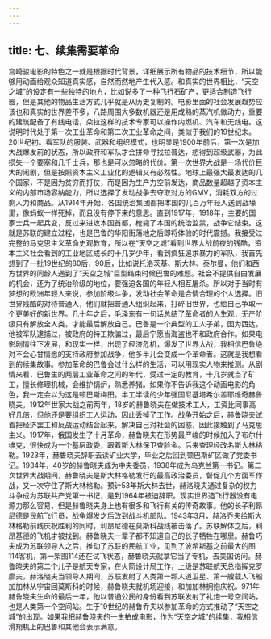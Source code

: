 ```yaml
---
---
---
```

title: 七、续集需要革命
---



宫崎骏电影的特色之一就是根据时代背景，详细展示所有物品的技术细节，所以能够用动画给观众知道真实感，自然而然地产生代入感。和真实的世界相比，“天空之城”的设定有一些独特的地方，比如说多了一种飞行石矿产，更适合制造飞行器，但是其他的物品生活方式几乎就是从历史复制的。电影里面的社会发展趋势应该也和真实的世界差不多，八路周围大多数机器还是用成熟的蒸汽机做动力，重要的建筑配备了有线电话，朵拉这样的技术专家可以操作内燃机、汽车和无线电。这说明时代处于第一次工业革命和第二次工业革命之间，类似于我们的19世纪末。​
​
20世纪初。看军队的服装、武器和组织模式，也明显是1900年前后，第一次是加大战爆发前的状态，所以政府和军队才会拼命寻找拉普达，想得到超级武器，为此损失一个要塞和几千士兵，那也是可以忽略的代价。第一次世界大战是一场代价巨大的闹剧，但是按照资本主义工业化的逻辑又有必然性。地球上最强大最发达的几个国家，不是因为贫穷而打仗，而是因为生产力空前发达，商品数量超越了资本主义的内部市场容纳能力，所以选择了发动战争去夺取对方的GMV，消耗双方的过剩人力和商品。​
​
从1914年开始，各国统治集团都把本国的几百万年轻人送到战壕里，像蚂蚁一样死掉，而且没有停下来的意思。直到1917年，1918年，主要的国家士兵一起兵变，反过来进攻本国首都，枪毙了本国的统治监禁，战争它结束。这就是苏联的建立过程，也是巴鲁的华阳街落地之后即将体验的时代震撼。​
​
我接受过完整的马克思主义革命史观教育，所以在“天空之城”看到世界大战前夜的残酷，资本主义社会看到的工业地区成长的十几岁少年，看到疯狂追求暴力的军队，我首先想到了一批19世纪的80后，90后，比如说托洛茨基、斯大林、泰尔曼，他们和西方世界的同龄人遇到了“天空之城”巨型结束时候巴鲁的难题。​
​
社会不提供自由发展的机会，还为了统治阶级的地位，要强迫各国的年轻人相互屠杀。所以对于当时有梦想的欧洲年轻人来说，参加阶级斗争，发动社会革命是合情合理的个人选择。旧世界残酷的对待普通人，他们就把普通人组织起来，打碎旧世界，也给自己争取一个更美好的新世界。​
​
几十年之后，毛泽东有一句话总结了革命者的人生观，无产阶级只有解放全人类，才能最后解放自己。巴鲁是一个典型的工人子弟，因为西达，他被军队逮捕过，被政府的特工欺骗过，最后宁愿当海盗也不和政府合作。如果电影剧情往下发展，和现实一样，出现了经济危机，爆发了世界大战，我相信巴鲁绝对不会心甘情愿的支持政府参加战争，他多半儿会变成一个革命者。这就是我想看到的续集故事。参加革命的巴鲁会过什么样的生活，可以用现实人物来推测。​
​
从剧情来看，巴鲁生的两层工业革命之间的年代，受过一定的教育，十几岁就当了矿工，擅长修理机械，会维护锅炉，熟悉养猪。如果你不告诉我这个动画电影的角色，我一定会以为这是顿巴斯梅田。半工半读的少年强国尼基塔希尔盖耶维奇赫鲁晓夫。1912年世家大战之前两年，18岁的赫鲁晓夫在做技术工人，工资比同事高好几倍，但他还是要组织工人运动，因此丢掉了工作。战争开始之后，赫鲁晓夫试着把经济罢工和反战运动结合起来，解决自己对社会的困惑，因此接触到了马克思主义。​
​
1917年，俄国发生了十月革命，赫鲁晓夫在形势最严峻的时候加入了布尔什维克，很快成为一个基层政委，跟着斯大林保卫查脸金。后来查理经改名斯大林格勒。1923年，赫鲁晓夫辞职去读矿业大学，毕业之后回到顿巴斯矿区做了党委书记。1934年，40岁的赫鲁晓夫成为中央委员，1938年成为乌克兰第一书记。​
​
第二次世界大战期间，赫鲁晓夫是斯大林格勒发行的最高政治委员，督促几个方面军作战，又一次守住了斯大林格勒。预计53年斯大林去世，赫洛晓夫通过复杂的权力斗争成为苏联共产党第一书记，是到1964年被迫辞职。现实世界造飞行器没有电源力那么容易，但是赫鲁晓夫身上也有很多和飞行有关的传奇故事。他的长子利昂尼德是民航飞行员，战争爆发之后改到战斗机部队。1943年3月，赫洛乔夫给斯大林格勒前线庆祝胜利的同时，利昂尼德在莫斯科战线被击落了。苏联解体之后，利昂基德的飞机才被找到。赫鲁晓夫一辈子都不知道自己的长子牺牲在哪里。赫鲁巧夫成为苏联领导人之后，推动了苏联的民航工业，见到了波希斯基之前最大的图114客机，第一架图114还在试飞状态，赫鲁晓夫就拿它当了专机，去美国访问。​
​
赫鲁晓夫的第二个儿子是航天专家，在火箭设计局工作，上级是苏联航天总指挥克罗廖夫。赫洛晓夫当领导人期间，苏联发射了人类第一颗人道卫星、第一艘载人飞船加加林从宇宙回莫斯科的时候，赫鲁晓夫就机场迎接，和加加林拥抱庆祝。971年赫鲁晓夫生命的最后一年，他以普通公民的身份看到苏联发射了礼炮一号空间站，也是人类第一个空间站。生于19世纪的赫鲁乔夫以参加革命的方式推动了“天空之城”的出现。如果我把赫鲁晓夫的一生拍成电影，作为“天空之城”的续集，我相信滑翔机上的巴鲁和其他会表示满意。

